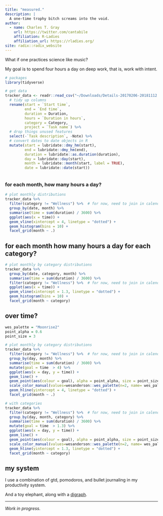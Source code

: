 ```yaml
---
title: "measured."
description: |
  A one-time trophy bitch screams into the void.
author: 
  - name: Charles T. Gray
    url: https://twitter.com/cantabile
    affiliation: R-Ladies
    affiliation_url: https://rladies.org/
site: radix::radix_website
---
```


What if one practices science like music?

My goal is to spend four hours a day on deep work, that is, work with intent. 

```r
# packages
library(tidyverse)

# get data
tracker_data <- readr::read_csv("~/Downloads/Details-20170206-20181112.csv") %>%
  # tidy up columns
  rename(start = `Start time`,
         end = `End time`,
         duration = Duration,
         hours = `Duration in hours`,
         category = Category,
         project = `Task name`) %>%
  # drop things unused features
  select(-`Task description`, -Note) %>% 
  # convert dates to date objects in R
  mutate(start = lubridate::dmy_hm(start),
         end = lubridate::dmy_hm(end),
         duration = lubridate::as.duration(duration),
         day = lubridate::day(start),
         month = lubridate::month(start, label = TRUE),
         date = lubridate::date(start))



```

### for each month, how many hours a day?

```r
# plot monthly distributions
tracker_data %>% 
  filter(category != "Wellness") %>%  # for now, need to join in calendar and munge yoga
  group_by(date, month) %>% 
  summarise(time = sum(duration) / 3600) %>%
  ggplot(aes(x = time)) +
  geom_vline(xintercept = 4, linetype = "dotted") +
  geom_histogram(bins = 10) +
  facet_grid(month ~ .) 

```

## for each month how many hours a day for each category? 


```r
# plot monthly by category distributions
tracker_data %>% 
  group_by(date, category, month) %>% 
  summarise(time = sum(duration) / 3600) %>%
  filter(category != "Wellness") %>%  # for now, need to join in calendar and munge yoga
  ggplot(aes(x = time)) +
  geom_vline(xintercept = 1.3, linetype = "dotted") +
  geom_histogram(bins = 10) +
  facet_grid(month ~ category)

```


## over time? 


```r
wes_palette = "Moonrise2"
point_alpha = 0.6
point_size = 3

# plot monthly by category distributions
tracker_data %>% 
  filter(category != "Wellness") %>%  # for now, need to join in calendar and munge yoga
  group_by(day, month) %>% 
  summarise(time = sum(duration) / 3600) %>% 
  mutate(goal = time  > 4) %>% 
  ggplot(aes(x = day, y = time)) +
  geom_line() +
  geom_point(aes(colour = goal), alpha = point_alpha, size = point_size) +
  scale_color_manual(values=wesanderson::wes_palette(n=2, name= wes_palette)) +
  geom_hline(yintercept = 4, linetype = "dotted") +
  facet_grid(month ~ .) 

# with categories
tracker_data %>% 
  filter(category != "Wellness") %>%  # for now, need to join in calendar and munge yoga
  group_by(day, month, category) %>% 
  summarise(time = sum(duration) / 3600) %>% 
  mutate(goal = time  > 1.3) %>% 
  ggplot(aes(x = day, y = time)) +
  geom_line() +
  geom_point(aes(colour = goal), alpha = point_alpha, size = point_size / 1.5) +
  scale_color_manual(values=wesanderson::wes_palette(n=2, name= wes_palette)) +
  geom_hline(yintercept = 1.3, linetype = "dotted") +
  facet_grid(month ~ category) 


```


## my system

I use a combination of gtd, pomodoros, and bullet journaling in my productivity system.

And a toy elephant, along with a [digraph](https://en.wikipedia.org/wiki/Directed_graph).


***

*Work in progress.*
